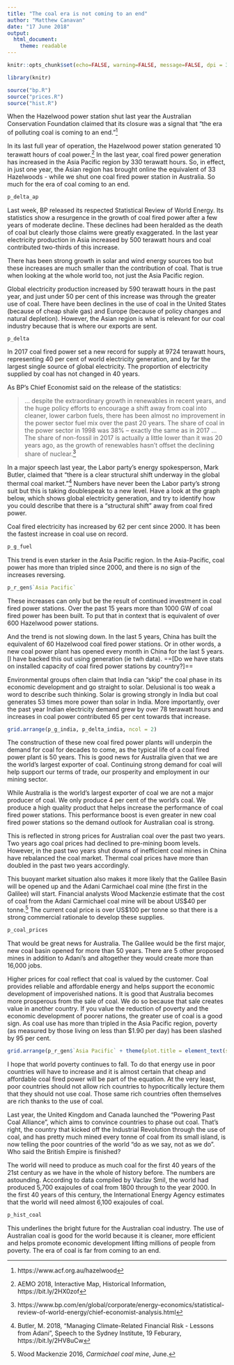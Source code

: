 ```yaml
---
title: "The coal era is not coming to an end"
author: "Matthew Canavan"
date: "17 June 2018"
output:
  html_document:
    theme: readable  
---
```


```r

knitr::opts_chunk$set(echo=FALSE, warning=FALSE, message=FALSE, dpi = 300, fig.height = 3)

library(knitr)

source("bp.R")
source("prices.R")
source("hist.R")
```

When the Hazelwood power station shut last year the Australian Conservation Foundation claimed that its closure was a signal that "the era of polluting coal is coming to an end."[^acf]

In its last full year of operation, the Hazelwood power station generated 10 terawatt hours of coal power.[^aemo] In the last year, coal fired power generation has increased in the Asia Pacific region by 330 terawatt hours. So, in effect, in just one year, the Asian region has brought online the equivalent of 33 Hazelwoods - while we shut one coal fired power station in Australia. So much for the era of coal coming to an end.

```r
p_delta_ap
```

Last week, BP released its respected Statistical Review of World Energy. Its statistics show a resurgence in the growth of coal fired power after a few years of moderate decline. These declines had been heralded as the death of coal but clearly those claims were greatly exaggerated. In the last year electricity production in Asia increased by 500 terawatt hours and coal contributed two-thirds of this increase. 

There has been strong growth in solar and wind energy sources too but these increases are much smaller than the contribution of coal. That is true when looking at the whole world too, not just the Asia Pacific region. 

Global electricity production increased by 590 terawatt hours in the past year, and just under 50 per cent of this increase was through the greater use of coal. There have been declines in the use of coal in the United States (because of cheap shale gas) and Europe (because of policy changes and natural depletion). However, the Asian region is what is relevant for our coal industry because that is where our exports are sent. 

```r
p_delta
```

In 2017 coal fired power set a new record for supply at 9724 terawatt hours, representing 40 per cent of world electricity generation, and by far the largest single source of global electricity. The proportion of electricity supplied by coal has not changed in 40 years. 

As BP's Chief Economist said on the release of the statistics: 

> ... despite the extraordinary growth in renewables in recent years, and the huge policy efforts to encourage a shift away from coal into cleaner, lower carbon fuels, there has been almost no improvement in the power sector fuel mix over the past 20 years. The share of coal in the power sector in 1998 was 38% – exactly the same as in 2017 ... The share of non-fossil in 2017 is actually a little lower than it was 20 years ago, as the growth of renewables hasn’t offset the declining share of nuclear.[^bp]

In a major speech last year, the Labor party's energy spokesperson, Mark Butler, claimed that "there is a clear structural shift underway in the global thermal coal market."[^butler] Numbers have never been the Labor party's strong suit but this is taking doublespeak to a new level. Have a look at the graph below, which shows global electricity generation, and try to identify how you could describe that there is a "structural shift" away from coal fired power. 

Coal fired electricity has increased by 62 per cent since 2000. It has been the fastest increase in coal use on record.

```r
p_g_fuel
```

This trend is even starker in the Asia Pacific region. In the Asia-Pacific, coal power has more than tripled since 2000, and there is no sign of the increases reversing.

```r
p_r_gen$`Asia Pacific`
```

These increases can only but be the result of continued investment in coal fired power stations. Over the past 15 years more than 1000 GW of coal fired power has been built. To put that in context that is equivalent of over 600 Hazelwood power stations. 

And the trend is not slowing down. In the last 5 years, China has built the equivalent of 60 Hazelwood coal fired power stations. Or in other words, a new coal power plant has opened every month in China for the last 5 years. [I have backed this out using generation (ie twh data). ==[Do we have stats on installed capacity of coal fired power stations by country?]==

Environmental groups often claim that India can "skip" the coal phase in its economic development and go straight to solar. Delusional is too weak a word to describe such thinking. Solar is growing strongly in India but coal generates 53 times more power than solar in India. More importantly, over the past year Indian electricity demand grew by over 78 terawatt hours and increases in coal power contributed 65 per cent towards that increase.  


```r
grid.arrange(p_g_india, p_delta_india, ncol = 2)
```

The construction of these new coal fired power plants will underpin the demand for coal for decades to come, as the typical life of a coal fired power plant is 50 years. This is good news for Australia given that we are the world's largest exporter of coal. Continuing strong demand for coal will help support our terms of trade, our prosperity and employment in our mining sector. 

While Australia is the world's largest exporter of coal we are not a major producer of coal. We only produce 4 per cent of the world's coal. We produce a high quality product that helps increase the performance of coal fired power stations. This performance boost is even greater in new coal fired power stations so the demand outlook for Australian coal is strong. 

This is reflected in strong prices for Australian coal over the past two years. Two years ago coal prices had declined to pre-mining boom levels. However, in the past two years shut downs of inefficient coal mines in China have rebalanced the coal market. Thermal coal prices have more than doubled in the past two years accordingly. 

This buoyant market situation also makes it more likely that the Galilee Basin will be opened up and the Adani Carmichael coal mine (the first in the Galilee) will start. Financial analysts Wood Mackenzie estimate that the cost of coal from the Adani Carmichael coal mine will be about US\$40 per tonne.[^wood] The current coal price is over US\$100 per tonne so that there is a strong commercial rationale to develop these supplies.  
 
```r
p_coal_prices
```

That would be great news for Australia. The Galilee would be the first major, new coal basin opened for more than 50 years. There are 5 other proposed mines in addition to Adani's and altogether they would create more than 16,000 jobs.

Higher prices for coal reflect that coal is valued by the customer. Coal provides reliable and affordable energy and helps support the economic development of impoverished nations. It is good that Australia becomes more prosperous from the sale of coal. We do so because that sale creates value in another country. If you value the reduction of poverty and the economic development of poorer nations, the greater use of coal is a good sign. As coal use has more than tripled in the Asia Pacific region, poverty (as measured by those living on less than $1.90 per day) has been slashed by 95 per cent. 

```r
grid.arrange(p_r_gen$`Asia Pacific` + theme(plot.title = element_text(size = 9), plot.subtitle = element_text(size = 8), plot.caption = element_text(size = 7)), p_pov_ap + theme(plot.title = element_text(size = 9), plot.subtitle = element_text(size = 8), plot.caption = element_text(size = 7)), ncol = 2)
```

I hope that world poverty continues to fall. To do that energy use in poor countries will have to increase and it is almost certain that cheap and affordable coal fired power will be part of the equation. At the very least, poor countries should not allow rich countries to hypocritically lecture them that they should not use coal. Those same rich countries often themselves are rich thanks to the use of coal. 

Last year, the United Kingdom and Canada launched the "Powering Past Coal Alliance", which aims to convince countries to phase out coal. That's right, the country that kicked off the Industrial Revolution through the use of coal, and has pretty much mined every tonne of coal from its small island, is now telling the poor countries of the world "do as we say, not as we do". Who said the British Empire is finished? 

The world will need to produce as much coal for the first 40 years of the 21st century as we have in the whole of history before. The numbers are astounding. According to data compiled by Vaclav Smil, the world had produced 5,700 exajoules of coal from 1800 through to the year 2000. In the first 40 years of this century, the International Energy Agency estimates that the world will need almost 6,100 exajoules of coal.

```r
p_hist_coal
```

This underlines the bright future for the Australian coal industry. The use of Australian coal is good for the world because it is cleaner, more efficient and helps promote economic development lifting millions of people from poverty. The era of coal is far from coming to an end.  



[^acf]: https://www.acf.org.au/hazelwood

[^aemo]: AEMO 2018, Interactive Map, Historical Information, https://bit.ly/2HX0zof

[^bp]: https://www.bp.com/en/global/corporate/energy-economics/statistical-review-of-world-energy/chief-economist-analysis.html

[^butler]: Butler, M. 2018, "Managing Climate-Related Financial Risk - Lessons from Adani", Speech to the Sydney Institute, 19 Feburary, https://bit.ly/2HV8uCw

[^wood]: Wood Mackenzie 2016, *Carmichael coal mine*, June. 
